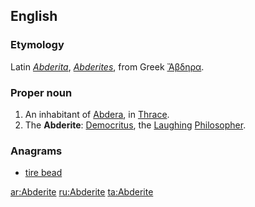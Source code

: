 ==English==

===Etymology===
Latin ''[[Abderita]]'', ''[[Abderites]]'', from Greek [[Ἄβδηρα]].

===Proper noun===
{{en-proper noun}}

# An inhabitant of [[Abdera]], in [[Thrace]].  
# The '''Abderite''': [[Democritus]], the [[laughing|Laughing]] [[philosopher|Philosopher]].

===Anagrams===
* [[tire bead#English|tire bead]]

[[ar:Abderite]]
[[ru:Abderite]]
[[ta:Abderite]]